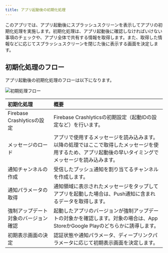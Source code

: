 ```yaml
---
title: アプリ起動後の初期化処理
---
```


このアプリでは、アプリ起動後にスプラッシュスクリーンを表示してアプリの初期化処理を実施します。初期化処理は、アプリ起動後に確認しなければいけない事項のチェックや、アプリ全体で共有する情報を取得します。また、取得した情報などに応じてスプラッシュスクリーンを閉じた後に表示する画面を決定します。

## 初期化処理のフロー

アプリ起動後の初期化処理のフローは以下になります。

![初期処理フロー](initialization-flow.drawio.png)

| 初期化処理                    | 概要                                                                                                     |
|:-------------------------|:-------------------------------------------------------------------------------------------------------|
| Firebase Crashlyticsの設定 | Firebase Crashlyticsの初期設定（起動IDの設定など）を行います。                                                             |
| メッセージのロード                | アプリで使用するメッセージを読み込みます。以降の処理ではここで取得したメッセージを使用するため、アプリ起動後の早いタイミングでメッセージを読み込みます。                           |
| 通知チャンネルの作成               | 受信したプッシュ通知を割り当てるチャンネルを作成します。                                                                           |
| 通知パラメータの取得               | 通知領域に表示されたメッセージをタップしてアプリを起動した場合は、Push通知に含まれるデータを取得します。                                                 |
| 強制アップデート対象のバージョン確認       | 起動したアプリのバージョンが強制アップデートの対象かを確認します。対象の場合は、App StoreかGoogle Playのどちらかに誘導します。                              |
| 初期表示画面の決定  | 認証状態や通知パラメータ、ディープリンクパラメータに応じて初期表示画面を決定します。 |
